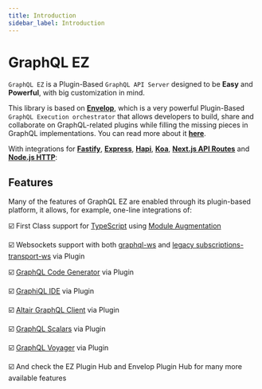```yaml
---
title: Introduction
sidebar_label: Introduction
---
```


# GraphQL EZ

`GraphQL EZ` is a Plugin-Based `GraphQL API Server` designed to be **Easy** and **Powerful**,
with big customization in mind.

This library is based on [**Envelop**](https://www.envelop.dev/),
which is a very powerful Plugin-Based `GraphQL Execution orchestrator` that allows developers to build,
share and collaborate on GraphQL-related plugins while filling the missing pieces in GraphQL implementations.
You can read more about it [**here**](https://www.envelop.dev/docs).

With integrations for [**Fastify**](https://www.fastify.io/), [**Express**](https://expressjs.com/),
[**Hapi**](https://hapi.dev/), [**Koa**](https://koajs.com/), [**Next.js API Routes**](https://nextjs.org/docs/api-routes/introduction) and
[**Node.js HTTP**](https://nodejs.org/api/http.html):

## Features

Many of the features of GraphQL EZ are enabled through its plugin-based platform, it allows, for example, one-line integrations of:

:ballot_box_with_check: First Class support for [TypeScript](https://www.typescriptlang.org/) using [Module Augmentation](https://www.typescriptlang.org/docs/handbook/declaration-merging.html#module-augmentation)

:ballot_box_with_check: Websockets support with both [graphql-ws](https://github.com/enisdenjo/graphql-ws) and [legacy subscriptions-transport-ws](https://github.com/apollographql/subscriptions-transport-ws) via <Link color="blue.500" href="/plugins/websockets" fontWeight="bold">Plugin</Link>

:ballot_box_with_check: [GraphQL Code Generator](https://www.graphql-code-generator.com/) via <Link color="blue.500" href="/plugins/codegen" fontWeight="bold">Plugin</Link>

:ballot_box_with_check: [GraphiQL IDE](https://github.com/graphql/graphiql) via <Link color="blue.500" href="/plugins/graphiql" fontWeight="bold">Plugin</Link>

:ballot_box_with_check: [Altair GraphQL Client](https://altair.sirmuel.design/) via <Link color="blue.500" href="/plugins/altair" fontWeight="bold">Plugin</Link>

:ballot_box_with_check: [GraphQL Scalars](https://www.graphql-scalars.dev/) via <Link color="blue.500" href="/plugins/scalars" fontWeight="bold">Plugin</Link>

:ballot_box_with_check: [GraphQL Voyager](https://apis.guru/graphql-voyager/) via <Link color="blue.500" href="/plugins/voyager" fontWeight="bold">Plugin</Link>

:ballot_box_with_check: And check the <Link color="blue.500" fontWeight="bold" href="/plugins">EZ Plugin Hub</Link> and <Link color="blue.500" fontWeight="bold" href="https://www.envelop.dev/plugins">Envelop Plugin Hub</Link> for many more available features

